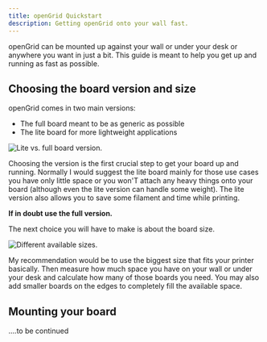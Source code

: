 ```yaml
---
title: openGrid Quickstart
description: Getting openGrid onto your wall fast.
---
```


openGrid can be mounted up against your wall or under your desk or anywhere you want in just a bit. This
guide is meant to help you get up and running as fast as possible.

## Choosing the board version and size

openGrid comes in two main versions:
* The full board meant to be as generic as possible
* The lite board for more lightweight applications

<Image src={liteVsFullImage} alt="Lite vs. full board version." />

Choosing the version is the first crucial step to get your board up and running. Normally I would suggest
the lite board mainly for those use cases you have only little space or you won'T attach any heavy things
onto your board (although even the lite version can handle some weight). The lite version also allows you
to save some filament and time while printing.

**If in doubt use the full version.**

The next choice you will have to make is about the board size.

<Image src={openGridSizesImage} alt="Different available sizes." />

My recommendation would be to use the biggest size that fits your printer basically. Then measure how much
space you have on your wall or under your desk and calculate how many of those boards you need. You may also
add smaller boards on the edges to completely fill the available space.

## Mounting your board

....to be continued

